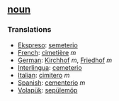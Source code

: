 == [[noun]] == 
=== Translations === 
*[[Ekspreso]]: [[semeterio]]
*[[French]]: [[cimetière]] ''m''
*[[German]]: [[Kirchhof]] ''m'', [[Friedhof]] ''m''
*[[Interlingua]]: [[cemeterio]] 
*[[Italian]]: [[cimitero]] ''m''
*[[Spanish]]: [[cementerio]] ''m''
*[[Volapük]]: [[sepülemöp]]
